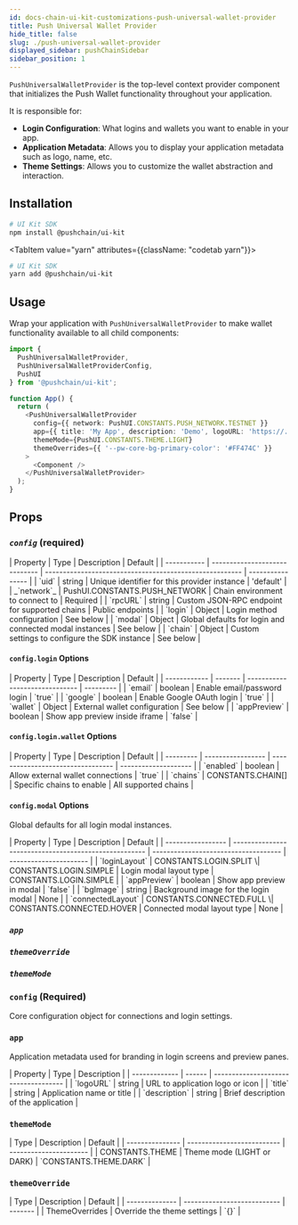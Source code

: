 ```yaml
---
id: docs-chain-ui-kit-customizations-push-universal-wallet-provider
title: Push Universal Wallet Provider
hide_title: false
slug: ./push-universal-wallet-provider
displayed_sidebar: pushChainSidebar
sidebar_position: 1
---
```


<head>
  <title>{`Push Universal Wallet Provider | Customizations | UI Kit | Push Chain Docs`}</title>
</head>


<!-- Content Start -->

`PushUniversalWalletProvider` is the top-level context provider component that initializes the Push Wallet functionality throughout your application. 

It is responsible for:
- **Login Configuration**: What logins and wallets you want to enable in your app.
- **Application Metadata**: Allows you to display your application metadata such as logo, name, etc.
- **Theme Settings**: Allows you to customize the wallet abstraction and interaction.

## Installation

<Tabs className="codetabs" groupId="quickstart-examples">
  <TabItem value="npm" attributes={{className: "codetab npm"}} default>

```bash
# UI Kit SDK
npm install @pushchain/ui-kit
```

  </TabItem>

  <TabItem value="yarn" attributes={{className: "codetab yarn"}}>

```bash
# UI Kit SDK
yarn add @pushchain/ui-kit
```

  </TabItem>
</Tabs>

## Usage

Wrap your application with `PushUniversalWalletProvider` to make wallet functionality available to all child components:

<Tabs className="codetabs" groupId="code-examples">
  <TabItem value="react" attributes={{className: "codetab react"}} default>

```typescript
import { 
  PushUniversalWalletProvider, 
  PushUniversalWalletProviderConfig, 
  PushUI 
} from '@pushchain/ui-kit';

function App() {
  return (
    <PushUniversalWalletProvider
      config={{ network: PushUI.CONSTANTS.PUSH_NETWORK.TESTNET }}
      app={{ title: 'My App', description: 'Demo', logoURL: 'https://...' }}
      themeMode={PushUI.CONSTANTS.THEME.LIGHT}
      themeOverrides={{ '--pw-core-bg-primary-color': '#FF474C' }}
    >
      <Component />
    </PushUniversalWalletProvider>
  );
}
```

  </TabItem>
</Tabs>

## Props

### _`config`_ (required)


<PushAPIReference>
| Property    | Type                          | Description                                             | Default          |
| ----------- | ----------------------------- | ------------------------------------------------------- | ---------------- |
| `uid`       | string                        | Unique identifier for this provider instance            | 'default'        |
| _`network`_ | PushUI.CONSTANTS.PUSH_NETWORK | Chain environment to connect to                         | Required         |
| `rpcURL`    | string                        | Custom JSON-RPC endpoint for supported chains           | Public endpoints |
| `login`     | Object                        | Login method configuration                              | See below        |
| `modal`     | Object                        | Global defaults for login and connected modal instances | See below        |
| `chain`     | Object                        | Custom settings to configure the SDK instance           | See below        |
</PushAPIReference>

#### `config.login` Options

<PushAPIReference showRequiredNotice={false}>
| Property     | Type    | Description                    | Default   |
| ------------ | ------- | ------------------------------ | --------- |
| `email`      | boolean | Enable email/password login    | `true`    |
| `google`     | boolean | Enable Google OAuth login      | `true`    |
| `wallet`     | Object  | External wallet configuration  | See below |
| `appPreview` | boolean | Show app preview inside iframe | `false`   |
</PushAPIReference>

#### `config.login.wallet` Options

<PushAPIReference showRequiredNotice={false}>
| Property  | Type              | Description                       | Default              |
| --------- | ----------------- | --------------------------------- | -------------------- |
| `enabled` | boolean           | Allow external wallet connections | `true`               |
| `chains`  | CONSTANTS.CHAIN[] | Specific chains to enable         | All supported chains |
</PushAPIReference>

#### `config.modal` Options

Global defaults for all login modal instances.

<PushAPIReference showRequiredNotice={false}>
| Property          | Type                                                  | Description                          | Default                |
| ----------------- | ----------------------------------------------------- | ------------------------------------ | ---------------------- |
| `loginLayout`     | CONSTANTS.LOGIN.SPLIT \| CONSTANTS.LOGIN.SIMPLE       | Login modal layout type              | CONSTANTS.LOGIN.SIMPLE |
| `appPreview`      | boolean                                               | Show app preview in modal            | `false`                |
| `bgImage`         | string                                                | Background image for the login modal | None                   |
| `connectedLayout` | CONSTANTS.CONNECTED.FULL \| CONSTANTS.CONNECTED.HOVER | Connected modal layout type          | None                   |
</PushAPIReference>

### _`app`_

### _`themeOverride`_

### _`themeMode`_

### `config` (Required)

Core configuration object for connections and login settings.


### `app`

Application metadata used for branding in login screens and preview panes.

<PushAPIReference showRequiredNotice={false}>
| Property      | Type   | Description                          |
| ------------- | ------ | ------------------------------------ |
| `logoURL`     | string | URL to application logo or icon      |
| `title`       | string | Application name or title            |
| `description` | string | Brief description of the application |
</PushAPIReference>

### `themeMode`

<PushAPIReference showRequiredNotice={false}>
| Type            | Description                | Default                |
| --------------- | -------------------------- | ---------------------- |
| CONSTANTS.THEME | Theme mode (LIGHT or DARK) | `CONSTANTS.THEME.DARK` |
</PushAPIReference>

### `themeOverride`

<PushAPIReference showRequiredNotice={false}>
| Type           | Description                 | Default |
| -------------- | --------------------------- | ------- |
| ThemeOverrides | Override the theme settings | `{}`    |
</PushAPIReference>
